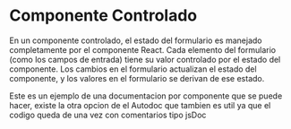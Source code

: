 

<Meta of={ControlledComponentStories} />

# Componente Controlado

En un componente controlado, el estado del formulario es manejado completamente por el componente React. Cada elemento del 
formulario (como los campos de entrada) tiene su valor controlado por el estado del componente. Los cambios en el formulario 
actualizan el estado del componente, y los valores en el formulario se derivan de ese estado.

Este es un ejemplo de una documentacion por componente que se puede hacer, existe la otra opcion de el Autodoc que tambien 
es util ya que el codigo queda de una vez con comentarios tipo jsDoc